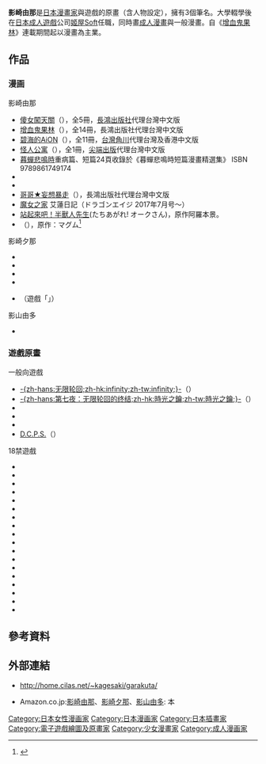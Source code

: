 {{expand|time=2010-05-04T14:56:08+00:00}}
{{japanese|japanese=影崎 由那|kana=かげさき ゆな|romaji=Kagesaki Yuna}}
{{japanese|japanese=影崎 夕那|kana=かげさき ゆうな|romaji=Kagesaki Yūna}}
{{japanese|japanese=影山 由多|kana=かげやま ゆた|romaji=Kageyama Yuta}}
'''影崎由那'''{{BD|1973年|3月3日|catIdx=Kagesaki Yuna}}是[[日本|日本]][[漫畫家|漫畫家]]與遊戲的原畫（含人物設定），擁有3個筆名。大學輟學後在[[日本成人遊戲|日本成人遊戲]]公司[[姬屋Soft|姬屋Soft]]任職，同時畫[[成人漫畫|成人漫畫]]與一般漫畫。自《[[增血鬼果林|增血鬼果林]]》連載期間起以漫畫為主業。

==作品==
===漫画===
;影崎由那
* [[傻女闖天關|傻女闖天關]]（{{lang|ja|大正小町事件帖 櫻の一番！}}），全5冊，[[長鴻出版社|長鴻出版社]]代理台灣中文版
* [[增血鬼果林|增血鬼果林]]（{{lang|ja|かりん}}），全14冊，長鴻出版社代理台灣中文版
* [[碧海的AiON|碧海的AiON]]（{{lang|ja|碧海のAiON}}），全11冊，[[台灣角川|台灣角川]]代理台灣及香港中文版
* [[怪人公寓|怪人公寓]]（{{lang|ja|すとれんじマンション}}），全1冊，[[尖端出版|尖端出版]]代理台灣中文版
* [[暮蟬悲鳴時|暮蟬悲鳴時]]重病篇、短篇24頁收錄於《暮蟬悲鳴時短篇漫畫精選集》 ISBN 9789861749174
* {{lang|ja|HA・I・KA・RA}}
* {{lang|ja|HA・I・KA・RA-MONO}}
* [[哥哥★妄想暴走|哥哥★妄想暴走]]（{{lang|ja|おにいちゃん☆コントロール}}），長鴻出版社代理台灣中文版
* [[魔女之家|魔女之家]] 艾蓮日記（ドラゴンエイジ 2017年7月号～）
* [[站起來吧！半獸人先生|站起來吧！半獸人先生]](たちあがれ! オークさん)，原作阿羅本景。
* （{{lang|ja|白魔法師は支援職ではありません ※支援もできて、本(ぶつり)で殴る攻撃職です}}），原作：マグム<ref>{{cite web |title=白魔法師は支援職ではありません ※支援もできて、本(ぶつり)で殴る攻撃職です |url=http://seiga.nicovideo.jp/comic/43402 |website=nicovideo |accessdate=2019-11-13 |archive-date=2022-03-03 |archive-url=https://web.archive.org/web/20220303022201/https://seiga.nicovideo.jp/comic/43402 }}</ref>

;影崎夕那
* {{lang|ja|Confine}}
* {{lang|ja|ヴァンパイア猫娘騒動譚}}
* {{lang|ja|TWINS}}
* {{lang|ja|ヴィシャス}}
* {{lang|ja|May‐Be SOFT原画集2}}（遊戲「{{lang|ja|や・く・そ・く}}」）

;影山由多
* {{lang|ja|Accent}}

===遊戲原畫===
;一般向遊戲
* [[无限轮回|-{zh-hans:无限轮回;zh-hk:infinity;zh-tw:infinity;}-]]（{{lang|ja|Infinity}}）
* [[无限轮回|-{zh-hans:第七夜：无限轮回的终结;zh-hk:時光之鑰;zh-tw:時光之鑰;}-]]（{{lang|ja|Never7 -the end of infinity-}}）
* {{lang|ja|私立鳳凰学園「一年純愛組」}}
* {{lang|ja|{{link-ja|スーパーリアル麻雀}}Hi・Paiパラダイス}}
* {{lang|ja|スーパーリアル麻雀Hi・Paiパラダイス2・温泉へいこうよっ!}}
* [[初音島|D.C.P.S.]]（{{lang|ja|D.C.P.S. 〜ダ・カーポ〜 プラスシチュエーション}}）

;18禁遊戲
* {{lang|ja|YES!『洋館のヴァンパイア』}}
* {{lang|ja|BACTA・2}}
* {{lang|ja|ぷりてぃ戦隊きゃるる～ん}}
* {{lang|ja|FILE}}
* {{lang|ja|Ce`st・la・vie}}
* {{lang|ja|イッパツJANG！}}
* {{lang|ja|霧島診療室の午後}}
* {{lang|ja|Coming Heart}}
* {{lang|ja|エスケイプ！}}
* {{lang|ja|HIGHスクールDAYS}}
* {{lang|ja|や・く・そ・く}}
* {{lang|ja|卒業写真}}
* {{lang|ja|卒業写真2}}
* {{lang|ja|あゆ}}
* {{lang|ja|みお＆みほ}}
* {{lang|ja|まゆ}}
* {{lang|ja|天使のひな}}
* {{link-ja|コ・コ・ロ・・・2|コ・コ・ロ・・・ #コ・コ・ロ…II}}

==參考資料==
{{reflist}}

==外部連結==
* {{ja}}http://home.cilas.net/~kagesaki/garakuta/ {{Wayback|url=http://home.cilas.net/~kagesaki/garakuta/ |date=20210127112936 }}
* {{ja}}Amazon.co.jp:[http://www.amazon.co.jp/exec/obidos/search-handle-url?%5Fencoding=UTF8&search-type=ss&index=books-jp&field-author=%E5%BD%B1%E5%B4%8E%20%E7%94%B1%E9%82%A3  影崎由那]、[http://www.amazon.co.jp/exec/obidos/search-handle-url?%5Fencoding=UTF8&search-type=ss&index=books-jp&field-author=%E5%BD%B1%E5%B4%8E%20%E5%A4%95%E9%82%A3  影崎夕那]、[http://www.amazon.co.jp/exec/obidos/search-handle-url?%5Fencoding=UTF8&search-type=ss&index=books-jp&field-author=%E5%BD%B1%E5%B1%B1%20%E7%94%B1%E5%A4%9A 影山由多]: 本

{{Authority control}}
{{DEFAULTSORT:Kagesaki Yuna}}
[[Category:日本女性漫画家|Category:日本女性漫画家]]
[[Category:日本漫画家|Category:日本漫画家]]
[[Category:日本插畫家|Category:日本插畫家]]
[[Category:電子遊戲繪圖及原畫家|Category:電子遊戲繪圖及原畫家]]
[[Category:少女漫畫家|Category:少女漫畫家]]
[[Category:成人漫画家|Category:成人漫画家]]